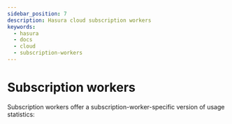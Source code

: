 ```yaml
---
sidebar_position: 7
description: Hasura cloud subscription workers
keywords:
  - hasura
  - docs
  - cloud
  - subscription-workers
---
```



# Subscription workers

Subscription workers offer a subscription-worker-specific version of usage statistics:

<Thumbnail
  src="/img/graphql/cloud/metrics/pro-tab-subscription-workers.png"
  alt="Hasura Cloud Console subscription workers tab"
/>
